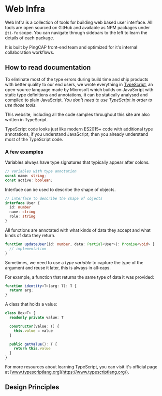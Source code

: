 # Web Infra

Web Infra is a collection of tools for building web based user interface. All tools are open sourced on GitHub and available as NPM packages under `@ti-fe` scope. You can navigate through sidebars to the left to learn the details of each package.

It is built by PingCAP front-end team and optimized for it's internal collaboration workflows.

## How to read documentation

To eliminate most of the type errors during build time and ship products with better quality to our end users, we wrote everything in [TypeScript](https://www.typescriptlang.org/), an open-source language made by Microsoft which builds on JavaScript with static type definitions and annotations, it can be statically analysed and compiled to plain JavaScript. _You don't need to use TypeScript in order to use those tools_.

This website, including all the code samples throughout this site are also written in TypeScript.

TypeScript code looks just like modern ES2015+ code with additional type annotations, if you understand JavaScript, then you already understand most of the TypeScript code.

### A few examples

Variables always have type signatures that typically appear after colons.

```ts
// variables with type annotation
const name: string;
const active: boolean;
```

Interface can be used to describe the shape of objects.

```ts
// interface to describe the shape of objects
interface User {
  id: number
  name: string
  role: string
}
```

All functions are annotated with what kinds of data they accept and what kinds of data they return.

```ts
function updateUser(id: number, data: Partial<User>): Promise<void> {
  // implementation
}
```

Sometimes, we need to use a _type variable_ to capture the type of the argument and reuse it later, this is always in all-caps.

For example, a function that returns the same type of data it was provided:

```ts
function identity<T>(arg: T): T {
  return arg;
}
```

A class that holds a value:

```ts
class Box<T> {
  readonly private value: T

  constructor(value: T) {
    this.value = value
  }

  public getValue(): T {
    return this.value
  }
}
```

For more resources about learning TypeScript, you can visit it's official page at [www.typescriptlang.org](https://www.typescriptlang.org/).

## Design Principles

